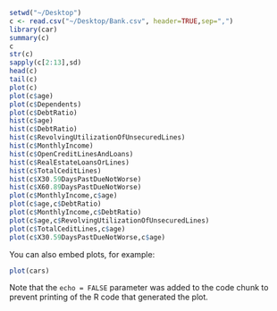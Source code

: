 ```r
setwd("~/Desktop")
c <- read.csv("~/Desktop/Bank.csv", header=TRUE,sep=",")
library(car)
summary(c)
c
str(c)
sapply(c[2:13],sd)
head(c)
tail(c)
plot(c)
plot(c$age)
plot(c$Dependents)
plot(c$DebtRatio)
hist(c$age)
hist(c$DebtRatio)
hist(c$RevolvingUtilizationOfUnsecuredLines)
hist(c$MonthlyIncome)
hist(c$OpenCreditLinesAndLoans)
hist(c$RealEstateLoansOrLines)
hist(c$TotalCeditLines)
hist(c$X30.59DaysPastDueNotWorse)
hist(c$X60.89DaysPastDueNotWorse)
plot(c$MonthlyIncome,c$age)
plot(c$age,c$DebtRatio)
plot(c$MonthlyIncome,c$DebtRatio)
plot(c$age,c$RevolvingUtilizationOfUnsecuredLines)
plot(c$TotalCeditLines,c$age)
plot(c$X30.59DaysPastDueNotWorse,c$age)

```

You can also embed plots, for example:

```r
plot(cars)
```

Note that the `echo = FALSE` parameter was added to the code chunk to prevent printing of the R code that generated the plot.
